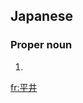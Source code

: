 ==Japanese==
{{ja-kanjitab|ひら|い|yomi=kun}}

===Proper noun===
{{ja-pos|ひらい|proper}}

# {{surname|lang=ja|sort=ひらい}}

[[fr:平井]]
